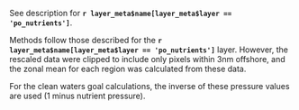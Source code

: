 See description for **`r layer_meta$name[layer_meta$layer == 'po_nutrients']`**.

Methods follow those described for the **`r layer_meta$name[layer_meta$layer == 'po_nutrients']`** layer.  However, the rescaled data were clipped to include only pixels within 3nm offshore, and the zonal mean for each region was calculated from these data.

For the clean waters goal calculations, the inverse of these pressure values are used (1 minus nutrient pressure).